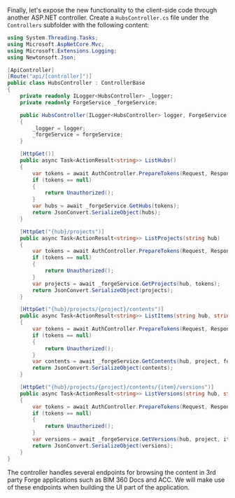 Finally, let's expose the new functionality to the client-side code through another ASP.NET
controller. Create a `HubsController.cs` file under the `Controllers` subfolder with the following
content:

```csharp title="Controllers/HubsController.cs"
using System.Threading.Tasks;
using Microsoft.AspNetCore.Mvc;
using Microsoft.Extensions.Logging;
using Newtonsoft.Json;

[ApiController]
[Route("api/[controller]")]
public class HubsController : ControllerBase
{
    private readonly ILogger<HubsController> _logger;
    private readonly ForgeService _forgeService;

    public HubsController(ILogger<HubsController> logger, ForgeService forgeService)
    {
        _logger = logger;
        _forgeService = forgeService;
    }

    [HttpGet()]
    public async Task<ActionResult<string>> ListHubs()
    {
        var tokens = await AuthController.PrepareTokens(Request, Response, _forgeService);
        if (tokens == null)
        {
            return Unauthorized();
        }
        var hubs = await _forgeService.GetHubs(tokens);
        return JsonConvert.SerializeObject(hubs);
    }

    [HttpGet("{hub}/projects")]
    public async Task<ActionResult<string>> ListProjects(string hub)
    {
        var tokens = await AuthController.PrepareTokens(Request, Response, _forgeService);
        if (tokens == null)
        {
            return Unauthorized();
        }
        var projects = await _forgeService.GetProjects(hub, tokens);
        return JsonConvert.SerializeObject(projects);
    }

    [HttpGet("{hub}/projects/{project}/contents")]
    public async Task<ActionResult<string>> ListItems(string hub, string project, [FromQuery] string? folder_id)
    {
        var tokens = await AuthController.PrepareTokens(Request, Response, _forgeService);
        if (tokens == null)
        {
            return Unauthorized();
        }
        var contents = await _forgeService.GetContents(hub, project, folder_id, tokens);
        return JsonConvert.SerializeObject(contents);
    }

    [HttpGet("{hub}/projects/{project}/contents/{item}/versions")]
    public async Task<ActionResult<string>> ListVersions(string hub, string project, string item)
    {
        var tokens = await AuthController.PrepareTokens(Request, Response, _forgeService);
        if (tokens == null)
        {
            return Unauthorized();
        }
        var versions = await _forgeService.GetVersions(hub, project, item, tokens);
        return JsonConvert.SerializeObject(versions);
    }
}
```

The controller handles several endpoints for browsing the content in 3rd party Forge
applications such as BIM 360 Docs and ACC. We will make use of these endpoints when
building the UI part of the application.
